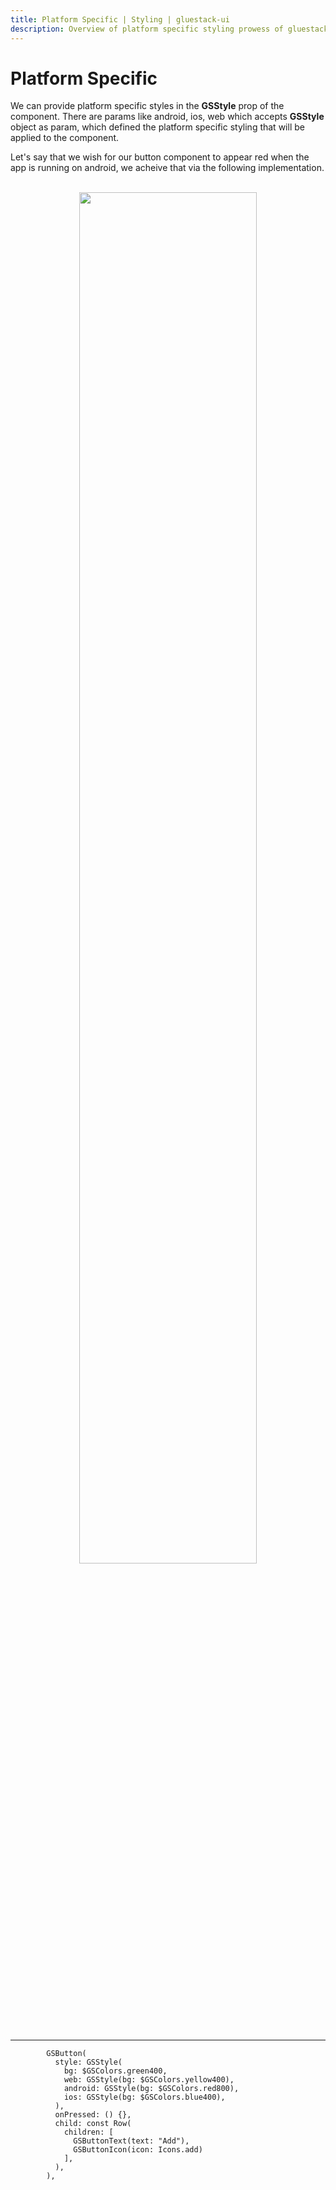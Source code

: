 ```yaml
---
title: Platform Specific | Styling | gluestack-ui
description: Overview of platform specific styling prowess of gluestack ui
---
```



<Meta title="Styling/PlatformSpecific" />

# Platform Specific

We can provide platform specific styles in the **GSStyle** prop of the component. There are params like android, ios, web which accepts **GSStyle** object as param, which defined the platform specific styling that will be applied to the component.

Let's say that we wish for our button component to appear red when the app is running on android, we acheive that via the following implementation.

<br />
<center>
  <img src="/images/styling-platform-specific-ex1.png" width="75%"></img>
</center>
<br />

---

```
        GSButton(
          style: GSStyle(
            bg: $GSColors.green400,
            web: GSStyle(bg: $GSColors.yellow400),
            android: GSStyle(bg: $GSColors.red800),
            ios: GSStyle(bg: $GSColors.blue400),
          ),
          onPressed: () {},
          child: const Row(
            children: [
              GSButtonText(text: "Add"),
              GSButtonIcon(icon: Icons.add)
            ],
          ),
        ),
```
